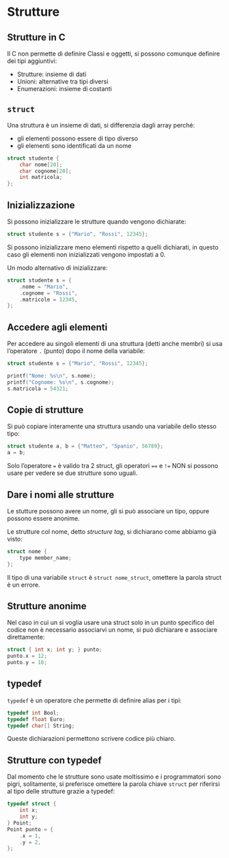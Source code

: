 # Strutture

## Strutture in C

Il C non permette di definire Classi e oggetti, si possono comunque definire dei tipi aggiuntivi:

- Strutture: insieme di dati
- Unioni: alternative tra tipi diversi
- Enumerazioni: insieme di costanti

## `struct`

Una struttura è un insieme di dati, si differenzia dagli array perché:

- gli elementi possono essere di tipo diverso
- gli elementi sono identificati da un nome

```c
struct studente {
    char nome[20];
    char cognome[20];
    int matricola;
};
```

## Inizializzazione

Si possono inizializzare le strutture quando vengono dichiarate:

```c
struct studente s = {"Mario", "Rossi", 12345};
```

Si possono inizializzare meno elementi rispetto a quelli dichiarati, in questo caso gli elementi non inizializzati vengono impostati a 0.

Un modo alternativo di inizializzare:

```c
struct studente s = {
    .nome = "Mario",
    .cognome = "Rossi",
    .matricole = 12345,
};
```

## Accedere agli elementi

Per accedere au singoli elementi di una struttura (detti anche membri) si usa l'operatore `.` (punto) dopo il nome della variabile:

```c
struct studente s = {"Mario", "Rossi", 12345};

printf("Nome: %s\n", s.nome);
printf("Cognome: %s\n", s.cognome);
s.matricola = 54321;
```

## Copie di strutture

Si può copiare interamente una struttura usando una variabile dello stesso tipo:

```c
struct studente a, b = {"Matteo", "Spanio", 56789};
a = b;
```

::: {.callout-important}
Solo l'operatore `=` è valido tra 2 struct, gli operatori `==` e `!=` NON si possono usare per vedere se due strutture sono uguali.
:::

## Dare i nomi alle strutture

Le stutture possono avere un nome, gli si può associare un tipo, oppure possono essere anonime.

Le strutture col nome, detto *structure tag*, si dichiarano come abbiamo già visto:

```c
struct nome {
    type member_name;
};
```

::: {.callout-warning}
Il tipo di una variabile `struct` è `struct nome_struct`, omettere la parola struct è un errore.
:::

## Strutture anonime

Nel caso in cui un si voglia usare una struct solo in un punto specifico del codice non è necessario associarvi un nome, si può dichiarare e associare direttamente:

```c
struct { int x; int y; } punto;
punto.x = 12;
punto.y = 18;
```

## typedef

`typedef` è un operatore che permette di definire alias per i tipi:

```c
typedef int Bool;
typedef float Euro;
typedef char[] String;
```

Queste dichiarazioni permettono scrivere codice più chiaro.

## Strutture con typedef

Dal momento che le strutture sono usate moltissimo e i programmatori sono pigri, solitamente, si preferisce omettere la parola chiave `struct` per riferirsi al tipo delle strutture grazie a typedef:

```c
typedef struct {
    int x;
    int y;
} Point;
Point punto = {
    .x = 1,
    .y = 2,
};
```
